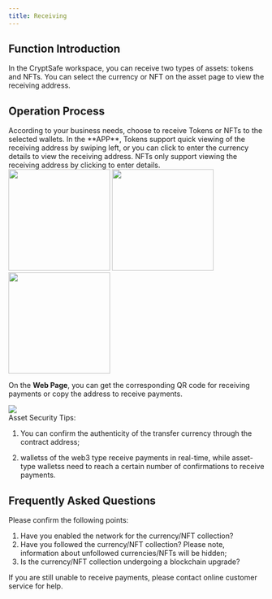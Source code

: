 ```yaml
---
title: Receiving
---
```



##  Function Introduction

In the CryptSafe workspace, you can receive two types of assets: tokens and NFTs. You can select the currency or NFT on the asset page to view the receiving address.

##  Operation Process

<Steps>
<Step title="Select the Type of Asset to Receive">
According to your business needs, choose to receive Tokens or NFTs to the selected wallets.
</Step>
<Step title="View Receiving Address">
In the **APP**, Tokens support quick viewing of the receiving address by swiping left, or you can click to enter the currency details to view the receiving address. NFTs only support viewing the receiving address by clicking to enter details.
<div className="w-full flex items-center justify-center">
    <CardGroup cols={3}>
    <img src="/images/user-guide/transferappen1.jpeg" width="200"/>
   <img src="/images/user-guide/receive2.jpg" width="200"/>
   <img src="/images/user-guide/receive3.jpg" width="200"/>
    </CardGroup>
</div>


On the **Web Page**, you can get the corresponding QR code for receiving payments or copy the address to receive payments.
<div className="w-full flex items-center justify-center">
    <img src="/images/user-guide/mpcreceiveweben.png" />
</div>
</Step>
</Steps>

<Tip>
Asset Security Tips:

1. You can confirm the authenticity of the transfer currency through the contract address;

2. walletss of the web3 type receive payments in real-time, while asset-type walletss need to reach a certain number of confirmations to receive payments.
</Tip>

##  Frequently Asked Questions

<Accordion title="Why can't I initiate the receiving of a certain currency/NFT collection?">
Please confirm the following points:

1. Have you enabled the network for the currency/NFT collection?
2. Have you followed the currency/NFT collection? Please note, information about unfollowed currencies/NFTs will be hidden;
3. Is the currency/NFT collection undergoing a blockchain upgrade?

If you are still unable to receive payments, please contact online customer service for help.
</Accordion>
